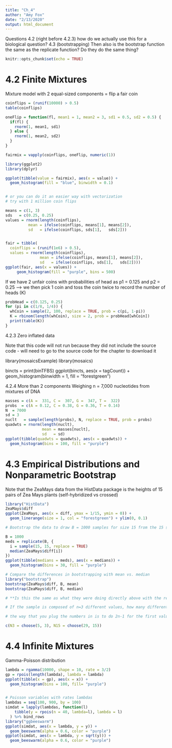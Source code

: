 ```yaml
---
title: "Ch_4"
author: "Amy Fox"
date: "2/13/2020"
output: html_document
---
```


Questions
4.2 (right before 4.2.3) how do we actually use this for a biological question?
4.3 (bootstrapping)  Then also is the bootstrap function the same as the replicate function? Do they do the same thing?

```r
knitr::opts_chunk$set(echo = TRUE)
```

# 4.2 Finite Mixtures

Mixture model with 2 equal-sized components = flip a fair coin

```r
coinflips = (runif(10000) > 0.5)
table(coinflips)

oneFlip = function(fl, mean1 = 1, mean2 = 3, sd1 = 0.5, sd2 = 0.5) {
  if(fl) {
    rnorm(1, mean1, sd1)
  } else {
    rnorm(1, mean2, sd2)
  }
}

fairmix = vapply(coinflips, oneFlip, numeric(1))

library(ggplot2)
library(dplyr)

ggplot(tibble(value = fairmix), aes(x = value)) +
  geom_histogram(fill = "blue", binwidth = 0.1)


# or you can do it an easier way with vectorization
# try with 1 million coin flips

means = c(1, 3)
sds   = c(0.25, 0.25)
values = rnorm(length(coinflips),
          mean = ifelse(coinflips, means[1], means[2]),
          sd   = ifelse(coinflips, sds[1],   sds[2]))


fair = tibble(
  coinflips = (runif(1e6) > 0.5),
  values = rnorm(length(coinflips),
               mean = ifelse(coinflips, means[1], means[2]),
               sd   = ifelse(coinflips, sds[1],   sds[2])))
ggplot(fair, aes(x = values)) +
     geom_histogram(fill = "purple", bins = 500)


```

If we have 2 unfair coins with probabilities of head as p1 = 0.125 and p2 = 0.25 --> we then pick 1 coin and toss the coin twice to record the number of heads (K)

```r
probHead = c(0.125, 0.25)
for (pi in c(1/8, 1/4)) {
  whCoin = sample(2, 100, replace = TRUE, prob = c(pi, 1-pi))
  K = rbinom(length(whCoin), size = 2, prob = probHead[whCoin])
  print(table(K))
}
```

4.2.3 Zero inflated data

Note that this code will not run because they did not include the source code - will need to go to the source code for the chapter to download it

library(mosaicsExample)
library(mosaics)


bincts = print(binTFBS)
ggplot(bincts, aes(x = tagCount)) +
  geom_histogram(binwidth = 1, fill = "forestgreen")



4.2.4 More than 2 components
Weighing n = 7,000 nucleotides from mixtures of DNA 
```r
masses = c(A =  331, C =  307, G =  347, T =  322)
probs  = c(A = 0.12, C = 0.38, G = 0.36, T = 0.14)
N  = 7000
sd = 3
nuclt   = sample(length(probs), N, replace = TRUE, prob = probs)
quadwts = rnorm(length(nuclt),
                mean = masses[nuclt],
                sd   = sd)
ggplot(tibble(quadwts = quadwts), aes(x = quadwts)) +
  geom_histogram(bins = 100, fill = "purple")
```

# 4.3 Empirical Distributions and Nonparametric Bootstrap

Note that the ZeaMays data from the HistData package is the heights of 15 pairs of Zea Mays plants (self-hybridized vs crossed)
```r
library("HistData")
ZeaMays$diff
ggplot(ZeaMays, aes(x = diff, ymax = 1/15, ymin = 0)) +
  geom_linerange(size = 1, col = "forestgreen") + ylim(0, 0.1)

# Bootstrap the data to draw B = 1000 samples for size 15 from the 15 samples 

B = 1000
meds = replicate(B, {
  i = sample(15, 15, replace = TRUE)
  median(ZeaMays$diff[i])
})
ggplot(tibble(medians = meds), aes(x = medians)) +
  geom_histogram(bins = 30, fill = "purple")

# Compare the differences in bootstrapping with mean vs. median
library("bootstrap")
bootstrap(ZeaMays$diff, B, mean)
bootstrap(ZeaMays$diff, B, median)

# **Is this the same as what they were doing directly above with the replicate function?*

# If the sample is composed of n=3 different values, how many different bootstrap resamples are possible? Answer the same question with n = 15

# the way that you plug the numbers in is to do 2n-1 for the first value and n for the second

c(N3 = choose(5, 3), N15 = choose(29, 15))
```


# 4.4 Infinite Mixtures

Gamma-Poisson distribution
```r
lambda = rgamma(10000, shape = 10, rate = 3/2)
gp = rpois(length(lambda), lambda = lambda)
ggplot(tibble(x = gp), aes(x = x)) +
  geom_histogram(bins = 100, fill= "purple")


# Poisson variables with rates lambdas
lambdas = seq(100, 900, by = 100)
simdat = lapply(lambdas, function(l)
    tibble(y = rpois(n = 40, lambda=l), lambda = l)
  ) %>% bind_rows
library("ggbeeswarm")
ggplot(simdat, aes(x = lambda, y = y)) +
  geom_beeswarm(alpha = 0.6, color = "purple")
ggplot(simdat, aes(x = lambda, y = sqrt(y))) +
  geom_beeswarm(alpha = 0.6, color = "purple")
```


